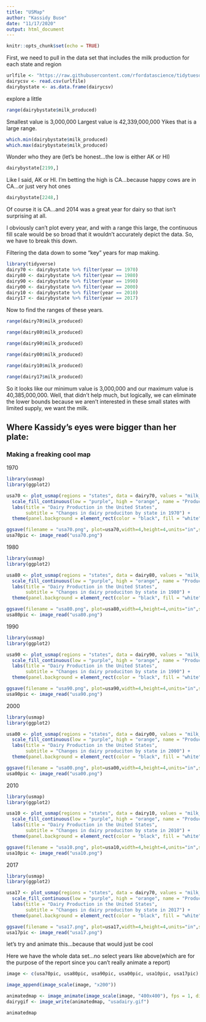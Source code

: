 ```yaml
---
title: "USMap"
author: "Kassidy Buse"
date: "11/17/2020"
output: html_document
---
```


```r
knitr::opts_chunk$set(echo = TRUE)
```

First, we need to pull in the data set that includes the milk production for each state and region
```r
urlfile <- "https://raw.githubusercontent.com/rfordatascience/tidytuesday/master/data/2019/2019-01-29/state_milk_production.csv"
dairycsv <- read.csv(urlfile)
dairybystate <- as.data.frame(dairycsv)
```

explore a little
```r
range(dairybystate$milk_produced)
```

Smallest value is     3,000,000
Largest value is 42,339,000,000
Yikes that is a large range. 
```r
which.min(dairybystate$milk_produced)
which.max(dairybystate$milk_produced)
```

Wonder who they are (let's be honest...the low is either AK or HI)
```r
dairybystate[2199,]
```
Like I said, AK or HI. I'm betting the high is CA...because happy cows are in CA...or just very hot ones
```r
dairybystate[2248,]
```

Of course it is CA...and 2014 was a great year for dairy so that isn't surprising at all.

I obviously can't plot every year, and with a range this large, the continuous fill scale would be so broad that it wouldn't accurately depict the data. So, we have to break this down. 

Filtering the data down to some "key" years for map making. 
```r
library(tidyverse)
dairy70 <- dairybystate %>% filter(year == 1970)
dairy80 <- dairybystate %>% filter(year == 1980)
dairy90 <- dairybystate %>% filter(year == 1990)
dairy00 <- dairybystate %>% filter(year == 2000)
dairy10 <- dairybystate %>% filter(year == 2010)
dairy17 <- dairybystate %>% filter(year == 2017)
```

Now to find the ranges of these years. 
```r
range(dairy70$milk_produced)
```
```r
range(dairy80$milk_produced)
```

```r
range(dairy90$milk_produced)
```

```r
range(dairy00$milk_produced)
```

```r
range(dairy10$milk_produced)
```

```r
range(dairy17$milk_produced)
```

So it looks like our minimum value is 3,000,000 and our maximum value is 40,385,000,000. 
Well, that didn't help much, but logically, we can eliminate the lower bounds because we aren't interested in these small states with limited supply, we want the milk. 

## Where Kassidy's eyes were bigger than her plate: 

### Making a freaking cool map

1970
```r
library(usmap)
library(ggplot2)

usa70 <- plot_usmap(regions = "states", data = dairy70, values = "milk_produced", color = "black") + 
  scale_fill_continuous(low = "purple", high = "orange", name = "Production, lb", label = scales::comma, breaks = c(10000000000, 20000000000, 30000000000, 40000000000), limits = c(2500000000, 45000000000)) +
  labs(title = "Dairy Production in the United States",
       subtitle = "Changes in dairy produciton by state in 1970") + 
  theme(panel.background = element_rect(color = "black", fill = "white"), legend.position = "right")

ggsave(filename = "usa70.png", plot=usa70,width=4,height=4,units="in",scale=1)
usa70pic <- image_read("usa70.png")
```

1980
```r
library(usmap)
library(ggplot2)

usa80 <- plot_usmap(regions = "states", data = dairy80, values = "milk_produced", color = "black") + 
  scale_fill_continuous(low = "purple", high = "orange", name = "Production, lb", label = scales::comma, breaks = c(10000000000, 20000000000, 30000000000, 40000000000), limits = c(2500000000, 45000000000)) +
  labs(title = "Dairy Production in the United States",
       subtitle = "Changes in dairy produciton by state in 1980") + 
  theme(panel.background = element_rect(color = "black", fill = "white"), legend.position = "right")

ggsave(filename = "usa80.png", plot=usa80,width=4,height=4,units="in",scale=1)
usa80pic <- image_read("usa80.png")
```

1990
```r
library(usmap)
library(ggplot2)

usa90 <- plot_usmap(regions = "states", data = dairy90, values = "milk_produced", color = "black") + 
  scale_fill_continuous(low = "purple", high = "orange", name = "Production, lb", label = scales::comma, breaks = c(10000000000, 20000000000, 30000000000, 40000000000), limits = c(2500000000, 45000000000)) +
  labs(title = "Dairy Production in the United States",
       subtitle = "Changes in dairy produciton by state in 1990") + 
  theme(panel.background = element_rect(color = "black", fill = "white"), legend.position = "right")

ggsave(filename = "usa90.png", plot=usa90,width=4,height=4,units="in",scale=1)
usa90pic <- image_read("usa90.png")
```

2000
```r
library(usmap)
library(ggplot2)

usa00 <- plot_usmap(regions = "states", data = dairy00, values = "milk_produced", color = "black") + 
  scale_fill_continuous(low = "purple", high = "orange", name = "Production, lb", label = scales::comma, breaks = c(10000000000, 20000000000, 30000000000, 40000000000), limits = c(2500000000, 45000000000)) +
  labs(title = "Dairy Production in the United States",
       subtitle = "Changes in dairy produciton by state in 2000") + 
  theme(panel.background = element_rect(color = "black", fill = "white"), legend.position = "right")

ggsave(filename = "usa00.png", plot=usa00,width=4,height=4,units="in",scale=1)
usa00pic <- image_read("usa00.png")
```

2010
```r
library(usmap)
library(ggplot2)

usa10 <- plot_usmap(regions = "states", data = dairy10, values = "milk_produced", color = "black") + 
  scale_fill_continuous(low = "purple", high = "orange", name = "Production, lb", label = scales::comma, breaks = c(10000000000, 20000000000, 30000000000, 40000000000), limits = c(2500000000, 45000000000)) +
  labs(title = "Dairy Production in the United States",
       subtitle = "Changes in dairy produciton by state in 2010") + 
  theme(panel.background = element_rect(color = "black", fill = "white"), legend.position = "right")

ggsave(filename = "usa10.png", plot=usa10,width=4,height=4,units="in",scale=1)
usa10pic <- image_read("usa10.png")
```

2017
```r
library(usmap)
library(ggplot2)

usa17 <- plot_usmap(regions = "states", data = dairy70, values = "milk_produced", color = "black") + 
  scale_fill_continuous(low = "purple", high = "orange", name = "Production, lb", label = scales::comma, breaks = c(10000000000, 20000000000, 30000000000, 40000000000), limits = c(2500000000, 40000000000)) +
  labs(title = "Dairy Production in the United States",
       subtitle = "Changes in dairy produciton by state in 2017") + 
  theme(panel.background = element_rect(color = "black", fill = "white"), legend.position = "right")

ggsave(filename = "usa17.png", plot=usa17,width=4,height=4,units="in",scale=1)
usa17pic <- image_read("usa17.png")
```

let's try and animate this...because that would just be cool

Here we have the whole data set...no select years like above(which are for the purpose of the report since you can't really animate a report)

```r
image <- c(usa70pic, usa80pic, usa90pic, usa00pic, usa10pic, usa17pic)

image_append(image_scale(image, "x200"))
```
```r

animatedmap <- image_animate(image_scale(image, "400x400"), fps = 1, dispose = "previous")
dairygif <- image_write(animatedmap, "usadairy.gif")

animatedmap
```

